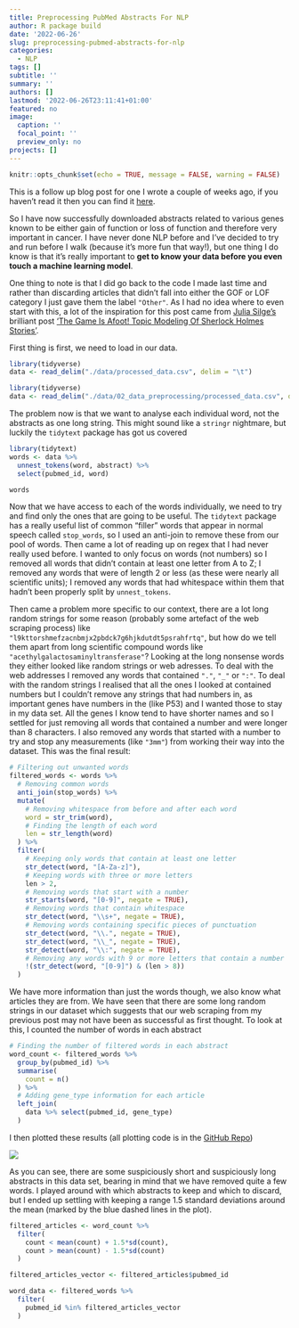 ```yaml
---
title: Preprocessing PubMed Abstracts For NLP
author: R package build
date: '2022-06-26'
slug: preprocessing-pubmed-abstracts-for-nlp
categories:
  - NLP
tags: []
subtitle: ''
summary: ''
authors: []
lastmod: '2022-06-26T23:11:41+01:00'
featured: no
image:
  caption: ''
  focal_point: ''
  preview_only: no
projects: []
---
```


```r
knitr::opts_chunk$set(echo = TRUE, message = FALSE, warning = FALSE)
```

This is a follow up blog post for one I wrote a couple of weeks ago, if you haven't read it then you can find it [here](https://www.hwarden.com/project/mutation-nlp/identifying-gene-characteristics-from-literature-using-machine-learning-data-collection/).

So I have now successfully downloaded abstracts related to various genes known to be either gain of function or loss of function and therefore very important in cancer. I have never done NLP before and I've decided to try and run before I walk (because it's more fun that way!), but one thing I do know is that it's really important to **get to know your data before you even touch a machine learning model**.

One thing to note is that I did go back to the code I made last time and rather than discarding articles that didn't fall into either the GOF or LOF category I just gave them the label `"Other"`. As I had no idea where to even start with this, a lot of the inspiration for this post came from [Julia Silge's](https://juliasilge.com/) brilliant post ['The Game Is Afoot! Topic Modeling Of Sherlock Holmes Stories'](https://juliasilge.com/blog/sherlock-holmes-stm/).

First thing is first, we need to load in our data.

```r
library(tidyverse)
data <- read_delim("./data/processed_data.csv", delim = "\t")
```

```r
library(tidyverse)
data <- read_delim("./data/02_data_preprocessing/processed_data.csv", delim = "\t")
```

The problem now is that we want to analyse each individual word, not the abstracts as one long string. This might sound like a `stringr` nightmare, but luckily the `tidytext` package has got us covered

```r
library(tidytext)
words <- data %>%
  unnest_tokens(word, abstract) %>%
  select(pubmed_id, word)
```

```r
words
```

Now that we have access to each of the words individually, we need to try and find only the ones that are going to be useful. The `tidytext` package has a really useful list of common "filler" words that appear in normal speech called `stop_words`, so I used an anti-join to remove these from our pool of words. Then came a lot of reading up on regex that I had never really used before. I wanted to only focus on words (not numbers) so I removed all words that didn't contain at least one letter from A to Z; I removed any words that were of length 2 or less (as these were nearly all scientific units); I removed any words that had whitespace within them that hadn't been properly split by `unnest_tokens`. 

Then came a problem more specific to our context, there are a lot long random strings for some reason (probably some artefact of the web scraping process) like `"l9kttorshmefzacnbmjx2pbdck7g6hjkdutdt5psrahfrtq"`, but how do we tell them apart from long scientific compound words like `"acethylgalactosaminyltransferase"`? Looking at the long nonsense words they either looked like random strings or web adresses. To deal with the web addresses I removed any words that contained `"."`, `"_"` or `":"`. To deal with the random strings I realised that all the ones I looked at contained numbers but I couldn't remove any strings that had numbers in, as important genes have numbers in the (like P53) and I wanted those to stay in my data set. All the genes I know tend to have shorter names and so I settled for just removing all words that contained a number and were longer than 8 characters. I also removed any words that started with a number to try and stop any measurements (like `"3mm"`) from working their way into the dataset. This was the final result:

```r
# Filtering out unwanted words
filtered_words <- words %>%
  # Removing common words
  anti_join(stop_words) %>%
  mutate(
    # Removing whitespace from before and after each word
    word = str_trim(word),
    # Finding the length of each word
    len = str_length(word)
  ) %>%
  filter(
    # Keeping only words that contain at least one letter
    str_detect(word, "[A-Za-z]"),
    # Keeping words with three or more letters
    len > 2,
    # Removing words that start with a number
    str_starts(word, "[0-9]", negate = TRUE),
    # Removing words that contain whitespace
    str_detect(word, "\\s+", negate = TRUE),
    # Removing words containing specific pieces of punctuation
    str_detect(word, "\\.", negate = TRUE),
    str_detect(word, "\\_", negate = TRUE),
    str_detect(word, "\\:", negate = TRUE),
    # Removing any words with 9 or more letters that contain a number
    !(str_detect(word, "[0-9]") & (len > 8))
  )
```

We have more information than just the words though, we also know what articles they are from. We have seen that there are some long random strings in our dataset which suggests that our web scraping from my previous post may not have been as successful as first thought. To look at this, I counted the number of words in each abstract

```r
# Finding the number of filtered words in each abstract
word_count <- filtered_words %>%
  group_by(pubmed_id) %>%
  summarise(
    count = n()
  ) %>%
  # Adding gene_type information for each article
  left_join(
    data %>% select(pubmed_id, gene_type)
  )
```

I then plotted these results (all plotting code is in the [GitHub Repo](https://github.com/hwarden162/mutation_nlp))

![](./Images/abstract_lengths.png)

As you can see, there are some suspiciously short and suspiciously long abstracts in this data set, bearing in mind that we have removed quite a few words. I played around with which abstracts to keep and which to discard, but I ended up settling with keeping a range 1.5 standard deviations around the mean (marked by the blue dashed lines in the plot).

```r
filtered_articles <- word_count %>%
  filter(
    count < mean(count) + 1.5*sd(count),
    count > mean(count) - 1.5*sd(count)
  )

filtered_articles_vector <- filtered_articles$pubmed_id

word_data <- filtered_words %>%
  filter(
    pubmed_id %in% filtered_articles_vector
  )
```


